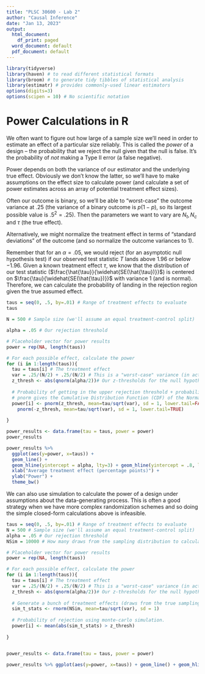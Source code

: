 ```yaml
---
title: "PLSC 30600 - Lab 2"
author: "Causal Inference"
date: "Jan 13, 2023"
output:
  html_document:
    df_print: paged
  word_document: default
  pdf_document: default
---
```


```r
library(tidyverse)
library(haven) # to read different statistical formats
library(broom) # to generate tidy tibbles of statistical analysis
library(estimatr) # provides commonly-used linear estimators
options(digits=3)
options(scipen = 10) # No scientific notation
```

# Power Calculations in R

We often want to figure out how large of a sample size we'll need in order to estimate an effect of a particular size reliably. This is called the *power* of a design -- the probability that we reject the null given that the null is false. It's the probability of *not* making a Type II error (a false negative). 

Power depends on both the variance of our estimator and the underlying true effect. Obviously we don't know the latter, so we'll have to make assumptions on the effect size to calculate power (and calculate a set of power estimates across an array of potential treatment effect sizes). 

Often our outcome is binary, so we'll be able to "worst-case" the outcome variance at $.25$ (the variance of a binary outcome is $p(1-p)$, so its largest possible value is $.5^2 = .25$). Then the parameters we want to vary are $N_t, N_c$ and $\tau$ (the true effect).

Alternatively, we might normalize the treatment effect in terms of "standard deviations" of the outcome (and so normalize the outcome variances to 1).

Remember that for an $\alpha = .05$, we would reject (for an asymptotic null hypothesis test) if our observed test statistic $T$ lands above $1.96$ or below $-1.96$. Given a known treatment effect $\tau$, we know that the distribution of our test statistic ($\frac{\hat{\tau}}{\widehat{SE(\hat{\tau})}}$) is centered on $\frac{\tau}{\widehat{SE(\hat{\tau})}}$ with variance $1$ (and is normal). Therefore, we can calculate the probability of landing in the rejection region given the true assumed effect.

```r

taus = seq(0, .5, by=.01) # Range of treatment effects to evaluate
taus

N = 500 # Sample size (we'll assume an equal treatment-control split)

alpha = .05 # Our rejection threshold

# Placeholder vector for power results
power = rep(NA, length(taus))

# For each possible effect, calculate the power
for (i in 1:length(taus)){
  tau = taus[i] # The treatment effect
  var = .25/(N/2) + .25/(N/2) # This is a "worst-case" variance (in actuality, it's impossible to have a variance of .25 if there is a non-zero treatment effect)
  z_thresh <- abs(qnorm(alpha/2))# Our z-thresholds for the null hypothesis test (~1.96 for alpha = .05)
  
  # Probability of getting in the upper rejection threshold + probability of getting in the lower
  # pnorm gives the Cumulative Distribution Function (CDF) of the Normal distribution
  power[i] <- pnorm(z_thresh, mean=tau/sqrt(var), sd = 1, lower.tail=FALSE) +
    pnorm(-z_thresh, mean=tau/sqrt(var), sd = 1, lower.tail=TRUE) 
  
}

power_results <- data.frame(tau = taus, power = power)
power_results

power_results %>% 
  ggplot(aes(y=power, x=taus)) + 
  geom_line() + 
  geom_hline(yintercept = alpha, lty=3) + geom_hline(yintercept = .8, lty=2, col="red") + 
  xlab("Average treatment effect (percentage points)") + 
  ylab("Power") + 
  theme_bw()
```

We can also use simulation to calculate the power of a design under assumptions about the data-generating process. This is often a good strategy when we have more complex randomization schemes and so doing the simple closed-form calculations above is infeasible. 

```r

taus = seq(0, .5, by=.01) # Range of treatment effects to evaluate
N = 500 # Sample size (we'll assume an equal treatment-control split)
alpha = .05 # Our rejection threshold
NSim = 10000 # How many draws from the sampling distribution to calculate pr(rejection)

# Placeholder vector for power results
power = rep(NA, length(taus))

# For each possible effect, calculate the power
for (i in 1:length(taus)){
  tau = taus[i] # The treatment effect
  var = .25/(N/2) + .25/(N/2) # This is a "worst-case" variance (in actuality, it's impossible to have a variance of .25 if there is a non-zero treatment effect)
  z_thresh <- abs(qnorm(alpha/2))# Our z-thresholds for the null hypothesis test (~1.96 for alpha = .05)
  
  # Generate a bunch of treatment effects (draws from the true sampling distribution)
  sim_t_stats <- rnorm(NSim, mean=tau/sqrt(var), sd = 1)
  
  # Probability of rejection using monte-carlo simulation.
  power[i] <- mean(abs(sim_t_stats) > z_thresh)
  
}


power_results <- data.frame(tau = taus, power = power)

power_results %>% ggplot(aes(y=power, x=taus)) + geom_line() + geom_hline(yintercept = .05, lty=3) + geom_hline(yintercept = .8, lty=2, col="red") + xlab("Average treatment effect (percentage points)") + ylab("Power") + theme_bw()

```

